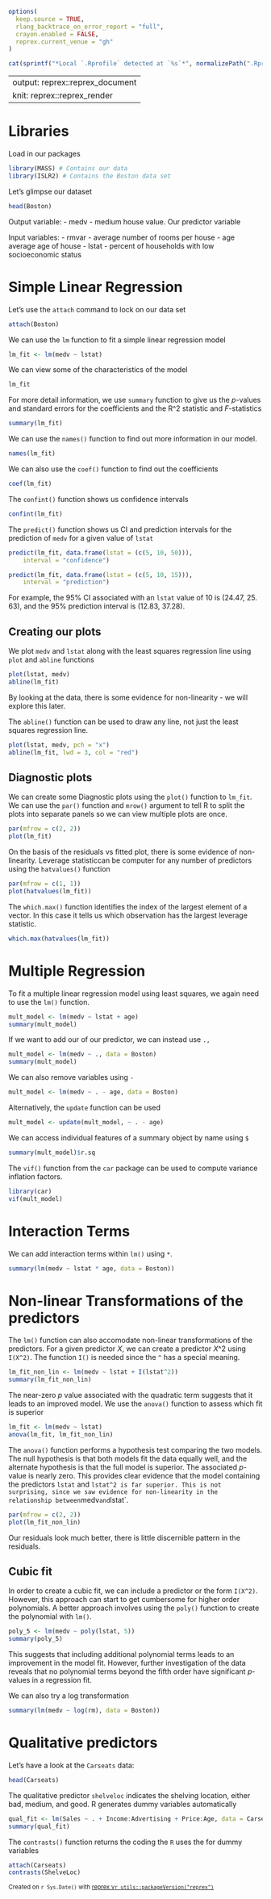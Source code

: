 ```r
options(
  keep.source = TRUE,
  rlang_backtrace_on_error_report = "full",
  crayon.enabled = FALSE,
  reprex.current_venue = "gh"
)
```

```r
cat(sprintf("*Local `.Rprofile` detected at `%s`*", normalizePath(".Rprofile")))
```

---
output: reprex::reprex_document
knit: reprex::reprex_render
---

# Libraries

Load in our packages

```r
library(MASS) # Contains our data
library(ISLR2) # Contains the Boston data set
```

Let's glimpse our dataset

```r
head(Boston)
```

Output variable:
- medv - medium house value. Our predictor variable

Input variables:
- rmvar - average number of rooms per house
- age average age of house 
- lstat - percent of households with low socioeconomic status

# Simple Linear Regression

Let's use the `attach` command to lock on our data set

```r
attach(Boston)
```

We can use the `lm` function to fit a simple linear regression model

```r
lm_fit <- lm(medv ~ lstat)
```

We can view some of the characteristics of the model
```r
lm_fit
```

For more detail information, we use `summary` function to give us the *p*-values and standard errors for the coefficients and the R^2 statistic and *F*-statistics

```r
summary(lm_fit)
```

We can use the `names()` function to find out more information in our model. 

```r
names(lm_fit)
```

We can also use the `coef()` function to find out the coefficients

```r
coef(lm_fit)
```

The `confint()` function shows us confidence intervals

```r
confint(lm_fit)
```

The `predict()` function shows us CI and prediction intervals for the prediction of `medv` for a given value of `lstat`

```r
predict(lm_fit, data.frame(lstat = (c(5, 10, 50))),
    interval = "confidence")
```

```r
predict(lm_fit, data.frame(lstat = (c(5, 10, 15))),
    interval = "prediction")
```

For example, the 95% CI associated with an `lstat` value of 10 is (24.47, 25. 63), and the 95% prediction interval is (12.83, 37.28).

## Creating our plots

We plot `medv` and `lstat` along with the least squares regression line using `plot` and `abline`
functions
```r
plot(lstat, medv)
abline(lm_fit)
```

By looking at the data, there is some evidence for non-linearity -  we will explore this later.

The `abline()` function can be used to draw any line, not just the least squares regression line. 

```r
plot(lstat, medv, pch = "x")
abline(lm_fit, lwd = 3, col = "red")
```

## Diagnostic plots

We can create some Diagnostic plots using the `plot()` function to `lm_fit`. We can use the `par()` function and `mrow()` argument to tell R to split the plots into separate panels so we can view multiple plots are once. 

```r
par(mfrow = c(2, 2))
plot(lm_fit)
```

On the basis of the residuals vs fitted plot, there is some evidence of non-linearity. Leverage statisticcan be computer for any number of predictors using the `hatvalues()` function
```r
par(mfrow = c(1, 1))
plot(hatvalues(lm_fit))
```

The `which.max()` function identifies the index of the largest element of a vector. In this case it tells us which observation has the largest leverage statistic.

```r
which.max(hatvalues(lm_fit))
```

# Multiple Regression

To fit a multiple linear regression model using least squares, we again need to use the `lm()` function. 

```r
mult_model <- lm(medv ~ lstat + age)
summary(mult_model)
```

If we want to add our of our predictor, we can instead use `.,`

```r
mult_model <- lm(medv ~ ., data = Boston)
summary(mult_model)
```

We can also remove variables using `-`

```r
mult_model <- lm(medv ~ . - age, data = Boston)
```

Alternatively, the `update` function can be used

```r
mult_model <- update(mult_model, ~ . - age)
```


We can access individual features of a summary object by name using `$`

```r
summary(mult_model)$r.sq
```

The `vif()` function from the `car` package can be used to compute variance inflation factors.

```r
library(car)
vif(mult_model)
```

# Interaction Terms

We can add interaction terms within `lm()` using `*`. 

```r
summary(lm(medv ~ lstat * age, data = Boston))
```

# Non-linear Transformations of the predictors

The `lm()` function can also accomodate non-linear transformations of the predictors. For a given predictor *X*, we can create a predictor *X*^2 using `I(X^2)`. The function `I()` is needed since the `^` has a special meaning.

```r
lm_fit_non_lin <- lm(medv ~ lstat + I(lstat^2))
summary(lm_fit_non_lin)
```

The near-zero *p* value associated with the quadratic term suggests that it leads to an improved model. We use the `anova()` function to assess which fit is superior

```r
lm_fit <- lm(medv ~ lstat)
anova(lm_fit, lm_fit_non_lin)
```

The `anova()` function performs a hypothesis test comparing the two models. The null hypothesis is that both models fit the data equally well, and the alternate hypothesis is that the full model is superior. The associated *p*-value is nearly zero. This provides clear evidence that the model containing the predictors `lstat` and `lstat^2 is far superior. This is not surprising, since we saw evidence for non-linearity in the relationship between `medv` and `lstat`.

```r
par(mfrow = c(2, 2))
plot(lm_fit_non_lin)
```

Our residuals look much better, there is little discernible pattern in the residuals.

## Cubic fit

In order to create a cubic fit, we can include a predictor or the form `I(X^2)`. However, this approach can start to get cumbersome for higher order polynomials. A better approach involves using the `poly()` function to create the polynomial with `lm()`. 

```r
poly_5 <- lm(medv ~ poly(lstat, 5))
summary(poly_5)
```

This suggests that including additional polynomial terms leads to an improvement in the model fit. However, further investigation of the data reveals that no polynomial terms beyond the fifth order have significant *p*-values in a regression fit.

We can also try a log transformation

```r
summary(lm(medv ~ log(rm), data = Boston))
```

# Qualitative predictors

Let's have a look at the `Carseats` data:

```r
head(Carseats)
```

The qualitative predictor `shelveloc` indicates the shelving location, either bad, medium, and good. R generates dummy variables automatically

```r
qual_fit <- lm(Sales ~ . + Income:Advertising + Price:Age, data = Carseats)
summary(qual_fit)
```

The `contrasts()` function returns the coding the `R` uses the for dummy variables

```r
attach(Carseats)
contrasts(ShelveLoc)
```

<sup>Created on `r Sys.Date()` with [reprex v`r utils::packageVersion("reprex")`](https://reprex.tidyverse.org)</sup>
